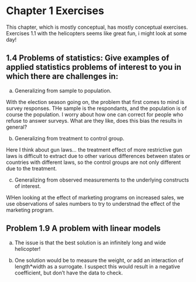 # Chapter 1 Exercises

This chapter, which is mostly conceptual, has mostly conceptual exercises.  Exercises 1.1 with the helicopters seems like great fun, i might look at some day!

## 1.4 Problems of statistics: Give examples of applied statistics problems of interest to you in which there are challenges in:

(a) Generalizing from sample to population.

With the election season going on, the problem that first comes to mind is survey responses.  THe sample is the respondants, and the population is of course the population.  I worry about how one can correct for people who refuse to answer surveys. What are they like, does this bias the results in general? 


(b) Generalizing from treatment to control group.

Here I think about gun laws... the treatment effect of more restrictive gun laws is difficult to extract due to other various differences between states or countries with different laws, so the control groups are not only different due to the treatment.


(c) Generalizing from observed measurements to the underlying constructs of interest.

WHen looking at the effect of marketing programs on increased sales, we use observations of sales numbers to try to understnad the effect of the marketing program.

## Problem 1.9  A problem with linear models

a) The issue is that the best solution is an infinitely long and wide helicopter!

b) One solution would be to measure the weight, or add an interaction of length*width as a surrogate. I suspect this would result in a negative coefficient, but don't have the data to check.

 


